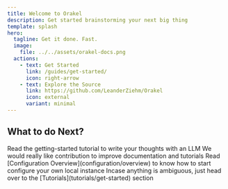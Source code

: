 ```yaml
---
title: Welcome to Orakel
description: Get started brainstorming your next big thing
template: splash
hero:
  tagline: Get it done. Fast.
  image:
    file: ../../assets/orakel-docs.png
  actions:
    - text: Get Started
      link: /guides/get-started/
      icon: right-arrow
    - text: Explore the Source
      link: https://github.com/LeanderZiehm/Orakel
      icon: external
      variant: minimal
---
```



## What to do Next?

<CardGrid>
  <Card title="Write your thought" icon="pencil">
    Read the getting-started tutorial to write your thoughts with an LLM
  </Card>
  <Card title="Help us document" icon="add-document">
    We would really like contribution to improve documentation and tutorials
  </Card>
  <Card title="Configure Orakel" icon="setting">
    Read [Configuration Overview](configuration/overview) to know how to start
    configure your own local instance
  </Card>
  <Card title="Tutorials" icon="open-book">
    Incase anything is ambiguous, just head over to the
    [Tutorials](tutorials/get-started) section
  </Card>
</CardGrid>
